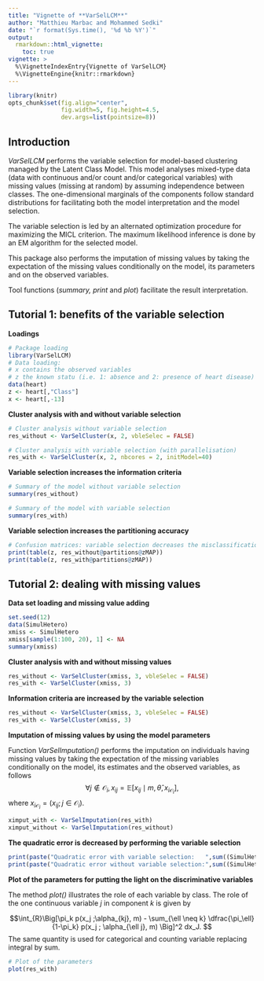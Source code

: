 ```yaml
---
title: "Vignette of **VarSelLCM**"
author: "Matthieu Marbac and Mohammed Sedki"
date: "`r format(Sys.time(), '%d %b %Y')`"
output: 
  rmarkdown::html_vignette:
    toc: true
vignette: >
  %\VignetteIndexEntry{Vignette of VarSelLCM}
  %\VignetteEngine{knitr::rmarkdown}
---
```



```r
library(knitr)
opts_chunk$set(fig.align="center",
               fig.width=5, fig.height=4.5,
               dev.args=list(pointsize=8))
```

## Introduction
  *VarSelLCM* performs the variable selection for model-based clustering managed by the Latent Class Model. This model analyses mixed-type data (data with continuous and/or count and/or categorical variables) with missing values (missing at random) by assuming independence between classes. The one-dimensional marginals of the components follow standard distributions for facilitating both the model interpretation and the model selection.

  The variable selection is led by an alternated optimization procedure for maximizing the MICL criterion. The maximum likelihood inference is done by an EM algorithm for the selected model.  
  
This package also performs the imputation of missing values by taking the expectation of the missing values conditionally on the model, its parameters and on the observed variables.

Tool functions (*summary, print* and *plot*) facilitate the result interpretation.



## Tutorial 1:  benefits of the variable selection
**Loadings**
```r
# Package loading
library(VarSelLCM)
# Data loading:
# x contains the observed variables
# z the known statu (i.e. 1: absence and 2: presence of heart disease)
data(heart)
z <- heart[,"Class"]
x <- heart[,-13]
```


**Cluster analysis with and without variable selection**
```r
# Cluster analysis without variable selection
res_without <- VarSelCluster(x, 2, vbleSelec = FALSE)

# Cluster analysis with variable selection (with parallelisation)
res_with <- VarSelCluster(x, 2, nbcores = 2, initModel=40)
```

**Variable selection increases the information criteria**
```r
# Summary of the model without variable selection
summary(res_without)

# Summary of the model with variable selection
summary(res_with)
```


**Variable selection increases the partitioning accuracy**
```r
# Confusion matrices: variable selection decreases the misclassification error rate
print(table(z, res_without@partitions@zMAP))
print(table(z, res_with@partitions@zMAP))
```


## Tutorial 2:  dealing with missing values
**Data set loading and missing value adding**
```r
set.seed(12)
data(SimulHetero)
xmiss <- SimulHetero
xmiss[sample(1:100, 20), 1] <- NA
summary(xmiss)
```

**Cluster analysis with and without missing values**
```r
res_without <- VarSelCluster(xmiss, 3, vbleSelec = FALSE)
res_with <- VarSelCluster(xmiss, 3)
```

**Information criteria are increased by the variable selection**
```r
res_without <- VarSelCluster(xmiss, 3, vbleSelec = FALSE)
res_with <- VarSelCluster(xmiss, 3)
```

**Imputation of missing values by using the model parameters**

Function *VarSelImputation()* performs the imputation on
individuals having missing values by taking the expectation of the
missing variables conditionally on the model, its estimates and the
observed variables, as follows
$$
\forall j \notin \mathcal{O}_i, x_{ij}=\mathbb{E}\left[x_{ij} \mid m, \hat{\theta}, x_{i\mathcal{O}_i}\right],
$$
where $x_{i\mathcal{O}_i}=(x_{ij}; j\in\mathcal{O}_i)$. 

```r
ximput_with <- VarSelImputation(res_with)
ximput_without <- VarSelImputation(res_without)
```

**The quadratic error is decreased by performing the variable selection**
```r
print(paste("Quadratic error with variable selection:   ",sum((SimulHetero[,1]-ximput_with[,1])**2)))
print(paste("Quadratic error without variable selection:",sum((SimulHetero[,1]-ximput_without[,1])**2)))
```

**Plot of the parameters for putting the light on the discriminative variables**

The method *plot()* illustrates the role of each variable by class.  The role of the one continuous variable $j$ in component
$k$ is given by 

$$\int_{R}\Big[\pi_k p(x_j ;\alpha_{kj}, m) - \sum_{\ell \neq k} \dfrac{\pi_\ell}{1-\pi_k} p(x_j ; \alpha_{\ell j}, m) \Big]^2 dx_J. $$
The same quantity is used for categorical and counting variable
replacing integral by sum.

```r
# Plot of the parameters
plot(res_with)
```
